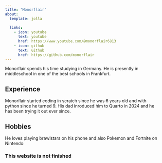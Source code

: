 ```yaml
---
title: "Monorflair"
about:
  template: jolla
  
  links:
    - icon: youtube
      text: youtube
      href: https://www.youtube.com/@monorflair6813
    - icon: github
      text: Github
      href: https://github.com/monorflair
---
```


Monorflair spends his time studying in Germany. He is presently in middleschool in one of the best schools in Frankfurt.


## Experience

Monorflair started coding in scratch since he was 6 years old and with python since he turned 9. His dad inroduced him to Quarto in 2024 and he has been trying it out ever since.


## Hobbies
He loves playing brawlstars on his phone and also Pokemon and Fortnite on Nintendo

### This website is not finished